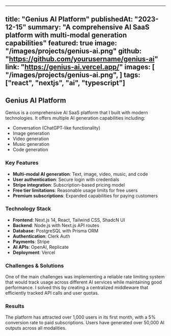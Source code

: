 
---
title: "Genius AI Platform"
publishedAt: "2023-12-15"
summary: "A comprehensive AI SaaS platform with multi-modal generation capabilities"
featured: true
image: "/images/projects/genius-ai.png"
github: "https://github.com/yourusername/genius-ai"
link: "https://genius-ai.vercel.app/"
images:
  [
    "/images/projects/genius-ai.png",
  ]
tags: ["react", "nextjs", "ai", "typescript"]
---

## Genius AI Platform

Genius is a comprehensive AI SaaS platform that I built with modern technologies. It offers multiple AI generation capabilities including:

- Conversation (ChatGPT-like functionality)
- Image generation
- Video generation
- Music generation
- Code generation

### Key Features

- **Multi-modal AI generation**: Text, image, video, music, and code
- **User authentication**: Secure login with credentials
- **Stripe integration**: Subscription-based pricing model
- **Free tier limitations**: Reasonable usage limits for free users
- **Premium subscriptions**: Expanded capabilities for paying customers

### Technology Stack

- **Frontend**: Next.js 14, React, Tailwind CSS, ShadcN UI
- **Backend**: Node.js with Next.js API routes
- **Database**: PostgreSQL with Prisma ORM
- **Authentication**: Clerk Auth
- **Payments**: Stripe
- **AI APIs**: OpenAI, Replicate
- **Deployment**: Vercel

### Challenges & Solutions

One of the main challenges was implementing a reliable rate limiting system that would track usage across different AI services while maintaining good performance. I solved this by creating a centralized middleware that efficiently tracked API calls and user quotas.

### Results

The platform has attracted over 1,000 users in its first month, with a 5% conversion rate to paid subscriptions. Users have generated over 50,000 AI outputs across all modalities.
